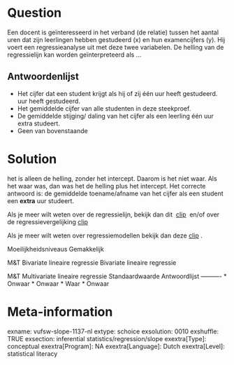 Question
========
Een docent is geïnteresseerd in het verband (de relatie) tussen het aantal uren dat zijn leerlingen hebben gestudeerd (x) en hun examencijfers (y). Hij voert een regressieanalyse uit met deze twee variabelen. De helling van de regressielijn kan worden geïnterpreteerd als ...

Antwoordenlijst
----------
* Het cijfer dat een student krijgt als hij of zij één uur heeft gestudeerd. uur heeft gestudeerd.
* Het gemiddelde cijfer van alle studenten in deze steekproef.
* De gemiddelde stijging/ daling van het cijfer als een leerling één uur extra studeert.
* Geen van bovenstaande

Solution
========

het is alleen de helling, zonder het intercept. Daarom is het niet waar. Als het waar was, dan was het de helling plus het intercept. Het correcte antwoord is: de gemiddelde toename/afname van het cijfer als een student een **extra** uur studeert.  
  
Als je meer wilt weten over de regressielijn, bekijk dan dit
 [clip](https://www.youtube.com/watch?v=Mn1G5Q0cXWw&index=1&list=PLyLpEs0x9BnmZFXpKpWgEUMmu1Fv-n_O9) 
en/of over de regressievergelijking
[clip](https://www.youtube.com/watch?v=YeA97zVKnJE&index=2&list=PLyLpEs0x9BnmZFXpKpWgEUMmu1Fv-n_O9)  
  
Als je meer wilt weten over regressiemodellen bekijk dan deze [clip](https://www.youtube.com/watch?v=2WTHx7Sr_1g&list=PLyLpEs0x9BnnDik99xLBH1yxkUCL4E7jk&index=1)
.

Moeilijkheidsniveaus Gemakkelijk

M&T Bivariate lineaire regressie Bivariate lineaire regressie

M&T Multivariate lineaire regressie Standaardwaarde
Antwoordlijst
----------
* Onwaar
* Onwaar
* Waar
* Onwaar

Meta-information
================
exname: vufsw-slope-1137-nl
extype: schoice
exsolution: 0010
exshuffle: TRUE
exsection: inferential statistics/regression/slope
exextra[Type]: conceptual
exextra[Program]: NA
exextra[Language]: Dutch
exextra[Level]: statistical literacy

